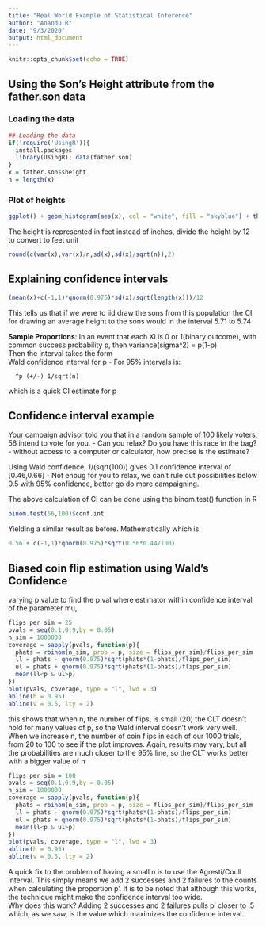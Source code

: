 ```yaml
---
title: "Real World Example of Statistical Inference"
author: "Anandu R"
date: "9/3/2020"
output: html_document
---
```


```r
knitr::opts_chunk$set(echo = TRUE)
```

## Using the Son's Height attribute from the father.son data

### Loading the data 
```r
## Loading the data
if(!require('UsingR')){
  install.packages
  library(UsingR); data(father.son)
}
x = father.son$sheight
n = length(x)
```

### Plot of heights
```r
ggplot() + geom_histogram(aes(x), col = "white", fill = "skyblue") + theme_bw()
```  
The height is represented in feet instead of inches, divide the height by 12 to
convert to feet unit

```r
round(c(var(x),var(x)/n,sd(x),sd(x)/sqrt(n)),2)
```
## Explaining confidence intervals
```r
(mean(x)+c(-1,1)*qnorm(0.975)*sd(x)/sqrt(length(x)))/12
```  
This tells us that if we were to iid draw the sons from this population the CI 
for drawing an average height to the sons would in the interval 5.71 to 5.74

**Sample Proportions**: In an event that each Xi is 0 or 1(binary outcome), with 
common success probability p, then variance(sigma^2) = p(1-p)   
Then the interval takes the form   
Wald confidence interval for p - For 95% intervals is:  
```
  ^p (+/-) 1/sqrt(n)
```
which is a quick CI estimate for p 

## Confidence interval example
Your campaign advisor told you that in a random sample of 100 likely voters, 56 
intend to vote for you.
- Can you relax? Do you have this race in the bag?
- without access to a computer or calculator, how precise is the estimate?

Using Wald confidence, 1/(sqrt(100)) gives 0.1 confidence interval of 
[0.46,0.66] 
- Not enoug for you to relax, we can't rule out possibilities below 0.5 with 95%
confidence, better go do more campaigning. 

The above calculation of CI can be done using the binom.test() function in R
```r
binom.test(56,100)$conf.int
```  
Yielding a similar result as before. Mathematically which is 
```r
0.56 + c(-1,1)*qnorm(0.975)*sqrt(0.56*0.44/100)
```  

## Biased coin flip estimation using Wald's Confidence
varying p value to find the p val where estimator within confidence interval of 
the parameter mu,

```r
flips_per_sim = 25
pvals = seq(0.1,0.9,by = 0.05)
n_sim = 1000000
coverage = sapply(pvals, function(p){
  phats = rbinom(n_sim, prob = p, size = flips_per_sim)/flips_per_sim
  ll = phats - qnorm(0.975)*sqrt(phats*(1-phats)/flips_per_sim)
  ul = phats + qnorm(0.975)*sqrt(phats*(1-phats)/flips_per_sim)
  mean(ll<p & ul>p)
})
plot(pvals, coverage, type = "l", lwd = 3)
abline(h = 0.95)
abline(v = 0.5, lty = 2)
```   
this shows that when n, the number of flips, is small (20) the CLT doesn't hold 
for many values of p, so the Wald interval doesn't work very well.  
When we increase n, the number of coin flips in each of our 1000 trials, from 20 
to 100 to see if the plot improves. Again, results may vary, but all the 
probabilities are much closer to the 95% line, so the CLT works better with a 
bigger value of n

```r
flips_per_sim = 100
pvals = seq(0.1,0.9,by = 0.05)
n_sim = 1000000
coverage = sapply(pvals, function(p){
  phats = rbinom(n_sim, prob = p, size = flips_per_sim)/flips_per_sim
  ll = phats - qnorm(0.975)*sqrt(phats*(1-phats)/flips_per_sim)
  ul = phats + qnorm(0.975)*sqrt(phats*(1-phats)/flips_per_sim)
  mean(ll<p & ul>p)
})
plot(pvals, coverage, type = "l", lwd = 3)
abline(h = 0.95)
abline(v = 0.5, lty = 2)
```   

A quick fix to the problem of having a small n is to use the Agresti/Coull 
interval. This simply means we add 2 successes and 2 failures to the counts when 
calculating the proportion p'. It is to be noted that although this works, the 
technique might make the confidence interval too wide.  
Why does this work? Adding 2 successes and 2 failures pulls p' closer to .5
which, as we saw, is the value which maximizes the confidence interval.








